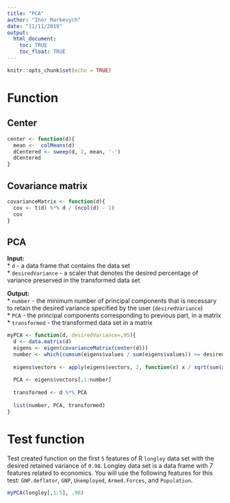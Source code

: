 ---
title: "PCA"
author: "Ihor Markevych"
date: "11/11/2019"
output: 
  html_document:
    toc: TRUE
    toc_float: TRUE
---

```{r setup, include=FALSE}
knitr::opts_chunk$set(echo = TRUE)
```

# Function 

## Center

```{r}
center <- function(d){
  mean <-  colMeans(d)
  dCentered <- sweep(d, 2, mean, '-')
  dCentered
}
```

## Covariance matrix

```{r}
covarianceMatrix <- function(d){
  cov <- t(d) %*% d / (ncol(d) - 1)
  cov  
}
```

## PCA

**Input:**  
* `d` - a data frame that contains the data set  
* `desiredVariance` - a scaler that denotes the desired percentage of variance preserved in the transformed data set

**Output:**  
* `number` - the minimum number of principal components that is necessary to retain the desired variance specified by the user (`desiredVariance`)  
* `PCA` - the principal components corresponding to previous part, in a matrix   
* `transformed` - the transformed data set in a matrix

```{r}
myPCA <- function(d, desiredVariance=.95){
  d <- data.matrix(d)
  eigens <- eigen(covarianceMatrix(center(d)))
  number <- which(cumsum(eigens$values / sum(eigens$values)) >= desiredVariance)[1]
  
  eigens$vectors <- apply(eigens$vectors, 2, function(x) x / sqrt(sum(x ^ 2)))
  
  PCA <- eigens$vectors[,1:number]
  
  transformed <- d %*% PCA
  
  list(number, PCA, transformed)
}
```

# Test function

Test created function on the first `5` features of R `longley` data set with the desired retained variance of `0.98`. Longley data set is a data frame with 7 features related to economics. You will use the following features for this test: `GNP.deflator`, `GNP`, `Unemployed`, `Armed.Forces`, and `Population`. 

```{r}
myPCA(longley[,1:5], .98)
```